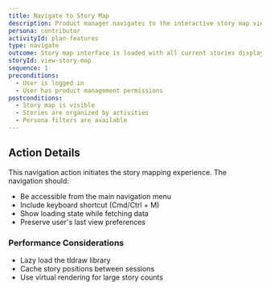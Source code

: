 ```yaml
---
title: Navigate to Story Map
description: Product manager navigates to the interactive story map view
persona: contributor
activityId: plan-features
type: navigate
outcome: Story map interface is loaded with all current stories displayed
storyId: view-story-map
sequence: 1
preconditions:
  - User is logged in
  - User has product management permissions
postconditions:
  - Story map is visible
  - Stories are organized by activities
  - Persona filters are available
---
```


## Action Details

This navigation action initiates the story mapping experience. The navigation should:

- Be accessible from the main navigation menu
- Include keyboard shortcut (Cmd/Ctrl + M)
- Show loading state while fetching data
- Preserve user's last view preferences

### Performance Considerations

- Lazy load the tldraw library
- Cache story positions between sessions
- Use virtual rendering for large story counts